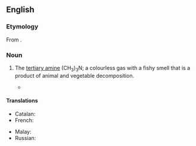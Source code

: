 {{also|triméthylamine}}
==English==
{{wikipedia}}

===Etymology===
From {{compound|en|trimethyl|amine}}.

===Noun===
{{en-noun|~}}

# {{lb|en|organic compound}} The [[tertiary amine]] (CH<sub>3</sub>)<sub>3</sub>N; a colourless gas with a fishy smell that is a product of animal and vegetable decomposition.
#* {{quote-book|en|year=2001|author=Oliver Sacks|title=Uncle Tungsten: Memories of a Chemical Boyhood|passage=We would get fresh fish every Friday, carp and pike, which my mother would grind to make the gefilte fish for shabbas. One Friday I added a little '''trimethylamine''' to the fish, and when my mother smelled this, she grimaced and threw the lot away.}}

====Translations====
{{trans-top|(CH<sub>3</sub>)<sub>3</sub>N}}
* Catalan: {{t|ca|trimetilamina|f}}
* French: {{t|fr|triméthylamine|f}}
{{trans-mid}}
* Malay: {{t|ms|trimetilamin}}
* Russian: {{t+|ru|триметилами́н|m|sc=Cyrl}}
{{trans-bottom}}